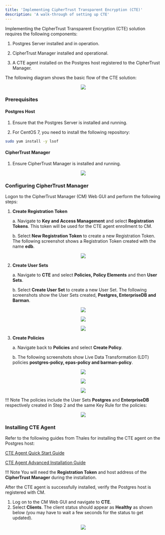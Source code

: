 ```yaml
---
title: 'Implementing CipherTrust Transparent Encryption (CTE)'
description: 'A walk-through of setting up CTE'
---
```


Implementing the CipherTrust Transparent Encryption (CTE) solution requires the following components:

1. Postgres Server installed and in operation.

2. CipherTrust Manager installed and operational.

3. A CTE agent installed on the Postgres host registered to the CipherTrust Manager.


The following diagram shows the basic flow of the CTE solution:

<p align="center">
  <img  src="Images/ImplementingCTE.png">
</p>

### Prerequisites
#### Postgres Host
1. Ensure that the Postgres Server is installed and running.

2. For CentOS 7, you need to install the following repository:

```bash
sudo yum install -y lsof
```

#### CipherTrust Manager
1. Ensure CipherTrust Manager is installed and running.

<p align="center">
  <img  src="Images/CipherTrustManager.png">
</p>

### Configuring CipherTrust Manager
Logon to the CipherTrust Manager (CM) Web GUI and perform the following steps:

1. **Create  Registration Token**

    a. Navigate to **Key and Access Management** and select **Registration Tokens**. This token will be used for the CTE agent enrollment to CM. 

    b. Select **New Registration Token** to create a new Registration Token. The following screenshot shows a Registration Token created with the name **edb**.


<p align="center">
  <img  src="Images/ConfiguringCipherTrustManager.png">
</p>

2. **Create User Sets**

    a. Navigate to **CTE** and select **Policies, Policy Elements** and then **User Sets**. 

    b. Select **Create User Set** to create a new User Set. The following screenshots show the User Sets created, **Postgres, EnterpriseDB and Barman**.


<p align="center">
  <img  src="Images/CreateUserSets1.png">
</p>
<p align="center">
  <img  src="Images/CreateUserSets2.png">
</p>
<p align="center">
  <img  src="Images/CreateUserSets3.png">
</p>

3. **Create Policies**

    a. Navigate back to **Policies** and select **Create Policy**.

    b. The following screenshots show Live Data Transformation (LDT) policies **postgres-policy, epas-policy and barman-policy**. 


<p align="center">
  <img  src="Images/CreatePolicies1.png">
</p>
<p align="center">
  <img  src="Images/CreatePolicies2.png">
</p>
<p align="center">
  <img  src="Images/CreatePolicies3.png">
</p>

!!! Note
    The policies include the User Sets **Postgres** and **EnterpriseDB** respectively created in Step 2 and the same Key Rule for the policies:

<p align="center">
  <img  src="Images/CreatePolicies4.png">
</p>

### Installing CTE Agent

Refer to the following guides from Thales for installing the CTE agent on the Postgres host:

[CTE Agent Quick Start Guide](https://thalesdocs.com/ctp/cte/Books/Online-Files/7.0.0/CTE_Agent_Linux_Quick_Start_Guide_v7.0.0_Doc_v1.pdf)

[CTE Agent Advanced Installation Guide](https://thalesdocs.com/ctp/cte/Books/Online-Files/7.0.0/CTE_Agent_Linux_Adv_Config_Integration_Guide_v7.0.0_Doc_v6.pdf)

!!! Note
    You will need the **Registration Token** and host address of the **CipherTrust Manager** during the installation.

After the CTE agent is successfully installed, verify the Postgres host is registered with CM.
1. Log on to the CM Web GUI and navigate to **CTE**.
2. Select **Clients**. The client status should appear as **Healthy** as shown below (you may have to wait a few seconds for the status to get updated).

<p align="center">
  <img  src="Images/InstallingCTEAgent.png">
</p>